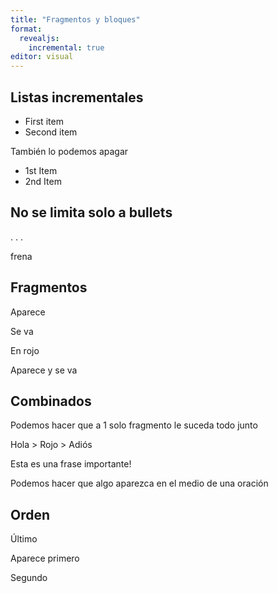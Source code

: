 ```yaml
---
title: "Fragmentos y bloques"
format: 
  revealjs:
    incremental: true
editor: visual
---
```



## Listas incrementales

::: incremental
-   First item
-   Second item
:::

También lo podemos apagar

::: nonincremental
-   1st Item
-   2nd Item
:::

## No se limita solo a bullets

. . .

frena

## Fragmentos

::: fragment
Aparece
:::

::: {.fragment .fade-out}
Se va
:::

::: {.fragment .highlight-red}
En rojo
:::

::: {.fragment .fade-in-then-out}
Aparece y se va
:::

## Combinados {.smaller}

Podemos hacer que a 1 solo fragmento le suceda todo junto

::::: {.fragment .fade-in}
:::: {.fragment .highlight-red}
::: {.fragment .semi-fade-out}
Hola \> Rojo \> Adiós
:::
::::
:::::

Esta es una [frase importante!]{.fragment .highlight-red}

Podemos hacer que algo [aparezca]{.fragment .fade-in} en el medio de una oración

## Orden

::: {.fragment fragment-index="3"}
Último
:::

::: {.fragment fragment-index="1"}
Aparece primero
:::

::: {.fragment fragment-index="2"}
Segundo
:::
